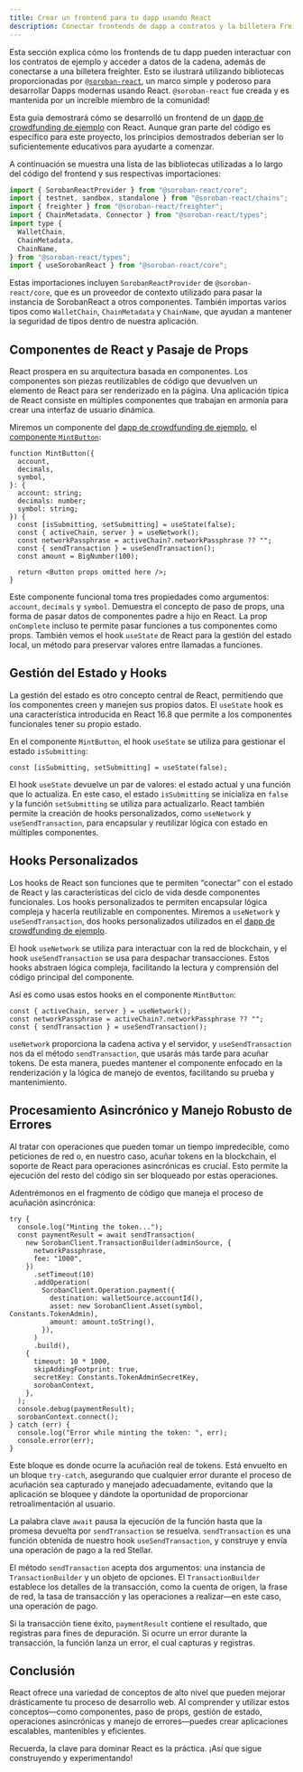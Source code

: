 ```yaml
---
title: Crear un frontend para tu dapp usando React
description: Conectar frontends de dapp a contratos y la billetera Freighter usando @soroban-react
---
```



Esta sección explica cómo los frontends de tu dapp pueden interactuar con los contratos de ejemplo y acceder a datos de la cadena, además de conectarse a una billetera freighter. Esto se ilustrará utilizando bibliotecas proporcionadas por [`@soroban-react`](https://soroban-react.gitbook.io/index/), un marco simple y poderoso para desarrollar Dapps modernas usando React. `@soroban-react` fue creada y es mantenida por un increíble miembro de la comunidad!

<Alert>

Esta guía demostrará cómo se desarrolló un frontend de un [dapp de crowdfunding de ejemplo] con React. Aunque gran parte del código es específico para este proyecto, los principios demostrados deberían ser lo suficientemente educativos para ayudarte a comenzar.

</Alert>

A continuación se muestra una lista de las bibliotecas utilizadas a lo largo del código del frontend y sus respectivas importaciones:

```jsx
import { SorobanReactProvider } from "@soroban-react/core";
import { testnet, sandbox, standalone } from "@soroban-react/chains";
import { freighter } from "@soroban-react/freighter";
import { ChainMetadata, Connector } from "@soroban-react/types";
import type {
  WalletChain,
  ChainMetadata,
  ChainName,
} from "@soroban-react/types";
import { useSorobanReact } from "@soroban-react/core";
```

Estas importaciones incluyen `SorobanReactProvider` de `@soroban-react/core`, que es un proveedor de contexto utilizado para pasar la instancia de SorobanReact a otros componentes. También importas varios tipos como `WalletChain`, `ChainMetadata` y `ChainName`, que ayudan a mantener la seguridad de tipos dentro de nuestra aplicación.

## Componentes de React y Pasaje de Props

React prospera en su arquitectura basada en componentes. Los componentes son piezas reutilizables de código que devuelven un elemento de React para ser renderizado en la página. Una aplicación típica de React consiste en múltiples componentes que trabajan en armonía para crear una interfaz de usuario dinámica.

Miremos un componente del [dapp de crowdfunding de ejemplo], el [componente `MintButton`](https://github.com/stellar/soroban-example-dapp/blob/07504b922bc75a48e5220711aea2cb4962f90367/components/molecules/form-pledge/index.tsx#L27):

```tsx
function MintButton({
  account,
  decimals,
  symbol,
}: {
  account: string;
  decimals: number;
  symbol: string;
}) {
  const [isSubmitting, setSubmitting] = useState(false);
  const { activeChain, server } = useNetwork();
  const networkPassphrase = activeChain?.networkPassphrase ?? "";
  const { sendTransaction } = useSendTransaction();
  const amount = BigNumber(100);

  return <Button props omitted here />;
}
```

Este componente funcional toma tres propiedades como argumentos: `account`, `decimals` y `symbol`. Demuestra el concepto de paso de props, una forma de pasar datos de componentes padre a hijo en React. La prop `onComplete` incluso te permite pasar funciones a tus componentes como props. También vemos el hook `useState` de React para la gestión del estado local, un método para preservar valores entre llamadas a funciones.

## Gestión del Estado y Hooks

La gestión del estado es otro concepto central de React, permitiendo que los componentes creen y manejen sus propios datos. El `useState` hook es una característica introducida en React 16.8 que permite a los componentes funcionales tener su propio estado.

En el componente `MintButton`, el hook `useState` se utiliza para gestionar el estado `isSubmitting`:

```tsx
const [isSubmitting, setSubmitting] = useState(false);
```

El hook `useState` devuelve un par de valores: el estado actual y una función que lo actualiza. En este caso, el estado `isSubmitting` se inicializa en `false` y la función `setSubmitting` se utiliza para actualizarlo. React también permite la creación de hooks personalizados, como `useNetwork` y `useSendTransaction`, para encapsular y reutilizar lógica con estado en múltiples componentes.

## Hooks Personalizados

Los hooks de React son funciones que te permiten “conectar” con el estado de React y las características del ciclo de vida desde componentes funcionales. Los hooks personalizados te permiten encapsular lógica compleja y hacerla reutilizable en componentes. Miremos a `useNetwork` y `useSendTransaction`, dos hooks personalizados utilizados en el [dapp de crowdfunding de ejemplo].

El hook `useNetwork` se utiliza para interactuar con la red de blockchain, y el hook `useSendTransaction` se usa para despachar transacciones. Estos hooks abstraen lógica compleja, facilitando la lectura y comprensión del código principal del componente.

Así es como usas estos hooks en el componente `MintButton`:

```tsx
const { activeChain, server } = useNetwork();
const networkPassphrase = activeChain?.networkPassphrase ?? "";
const { sendTransaction } = useSendTransaction();
```

`useNetwork` proporciona la cadena activa y el servidor, y `useSendTransaction` nos da el método `sendTransaction`, que usarás más tarde para acuñar tokens. De esta manera, puedes mantener el componente enfocado en la renderización y la lógica de manejo de eventos, facilitando su prueba y mantenimiento.

## Procesamiento Asincrónico y Manejo Robusto de Errores

Al tratar con operaciones que pueden tomar un tiempo impredecible, como peticiones de red o, en nuestro caso, acuñar tokens en la blockchain, el soporte de React para operaciones asincrónicas es crucial. Esto permite la ejecución del resto del código sin ser bloqueado por estas operaciones.

Adentrémonos en el fragmento de código que maneja el proceso de acuñación asincrónica:

```tsx
try {
  console.log("Minting the token...");
  const paymentResult = await sendTransaction(
    new SorobanClient.TransactionBuilder(adminSource, {
      networkPassphrase,
      fee: "1000",
    })
      .setTimeout(10)
      .addOperation(
        SorobanClient.Operation.payment({
          destination: walletSource.accountId(),
          asset: new SorobanClient.Asset(symbol, Constants.TokenAdmin),
          amount: amount.toString(),
        }),
      )
      .build(),
    {
      timeout: 10 * 1000,
      skipAddingFootprint: true,
      secretKey: Constants.TokenAdminSecretKey,
      sorobanContext,
    },
  );
  console.debug(paymentResult);
  sorobanContext.connect();
} catch (err) {
  console.log("Error while minting the token: ", err);
  console.error(err);
}
```

Este bloque es donde ocurre la acuñación real de tokens. Está envuelto en un bloque `try-catch`, asegurando que cualquier error durante el proceso de acuñación sea capturado y manejado adecuadamente, evitando que la aplicación se bloquee y dándote la oportunidad de proporcionar retroalimentación al usuario.

La palabra clave `await` pausa la ejecución de la función hasta que la promesa devuelta por `sendTransaction` se resuelva. `sendTransaction` es una función obtenida de nuestro hook `useSendTransaction`, y construye y envía una operación de pago a la red Stellar.

El método `sendTransaction` acepta dos argumentos: una instancia de `TransactionBuilder` y un objeto de opciones. El `TransactionBuilder` establece los detalles de la transacción, como la cuenta de origen, la frase de red, la tasa de transacción y las operaciones a realizar—en este caso, una operación de pago.

Si la transacción tiene éxito, `paymentResult` contiene el resultado, que registras para fines de depuración. Si ocurre un error durante la transacción, la función lanza un error, el cual capturas y registras.

## Conclusión

React ofrece una variedad de conceptos de alto nivel que pueden mejorar drásticamente tu proceso de desarrollo web. Al comprender y utilizar estos conceptos—como componentes, paso de props, gestión de estado, operaciones asincrónicas y manejo de errores—puedes crear aplicaciones escalables, mantenibles y eficientes.

Recuerda, la clave para dominar React es la práctica. ¡Así que sigue construyendo y experimentando!

[dapp de crowdfunding de ejemplo]: https://github.com/stellar/soroban-example-dapp
